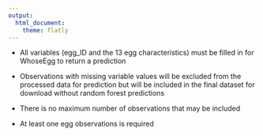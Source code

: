 ```yaml
---
output:
  html_document:
    theme: flatly
---
```


- All variables (egg_ID and the 13 egg characteristics) must be filled in for WhoseEgg to return a prediction

- Observations with missing variable values will be excluded from the processed data for prediction but will be included in the final dataset for download without random forest predictions

- There is no maximum number of observations that may be included

- At least one egg observations is required